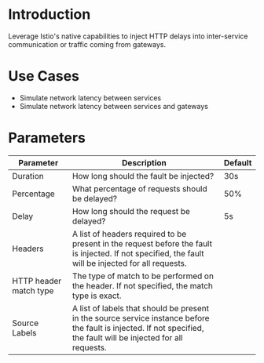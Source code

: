 # Introduction

Leverage Istio's native capabilities to inject HTTP delays into inter-service communication or traffic coming from gateways.

# Use Cases

 - Simulate network latency between services
 - Simulate network latency between services and gateways

# Parameters

| Parameter              | Description                                                                                                                                                         | Default |
|------------------------|---------------------------------------------------------------------------------------------------------------------------------------------------------------------|---------|
| Duration               | How long should the fault be injected?                                                                                                                              | 30s     |
| Percentage             | What percentage of requests should be delayed?                                                                                                                      | 50%     |
| Delay                  | How long should the request be delayed?                                                                                                                             | 5s      |
| Headers                | A list of headers required to be present in the request before the fault is injected. If not specified, the fault will be injected for all requests.                |         |
| HTTP header match type | The type of match to be performed on the header. If not specified, the match type is exact.                                                                         |         |
| Source Labels          | A list of labels that should be present in the source service instance before the fault is injected. If not specified, the fault will be injected for all requests. |         |

